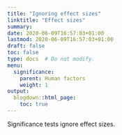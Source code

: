 ```yaml
---
title: "Ignoring effect sizes"
linktitle: "Effect sizes"
summary:
date: 2020-06-09T16:57:03+01:00
lastmod: 2020-06-09T16:57:03+01:00
draft: false  
toc: false
type: docs  # Do not modify.
menu:
  significance:
    parent: Human factors
    weight: 1
output:
  blogdown::html_page:
    toc: true
---
```


Significance tests ignore effect sizes.

